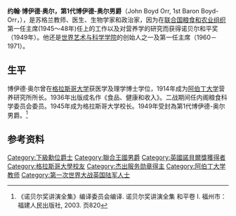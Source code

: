 {{Infobox scientist
|name              = 博伊德-奥尔勋爵{{nobel icon}}
|image             = John Boyd Orr nobel.jpg
|birth_date        = 1880年9月23日
|birth_place       = {{UK}}[[苏格兰|苏格兰]][[东艾尔郡|东艾尔郡]]{{link-en|基尔茅尔斯|Kilmaurs}}
|death_date        = {{death date and age|1971|6|25|1880|9|23|df=y}}
|death_place       = {{UK}}[[苏格兰|苏格兰]][[安格斯|安格斯]]{{link-en|埃德泽尔|Edzell}}
|citizenship       = {{UK}}
|nationality       = {{UK}}
|field             = [[生物学|生物学]] <br />[[医学|医学]] <br/>[[营养学|营养学]]
|work_institutions = [[格拉斯哥大学|格拉斯哥大学]] <br />[[罗伊特研究所|罗伊特研究所]]
|alma_mater        = [[格拉斯哥大学|格拉斯哥大学]]
|doctoral_advisor  = [[E.P._Cathcart|E.P. Cathcart]]
|doctoral_students = 
|known_for         = 战时营养学 <br />[[联合国粮食和农业组织|联合国粮食和农业组织]]
|influences        = [[E.P._Cathcart|E.P. Cathcart]]、[[Diarmid_Noel_Paton|Diarmid Noel Paton]]、[[Samuel_Gemmill|Samuel Gemmill]]
|influenced        =
|prizes            = Bellahouston金奖<br />[[诺贝尔和平奖|诺贝尔和平奖]]
|religion          = 
|footnotes         = 
}}
'''约翰·博伊德·奥尔，第1代博伊德-奥尔男爵'''（John Boyd Orr, 1st Baron Boyd-Orr，{{bd|1880年|9月23日|1971年|6月25日}}），是苏格兰教师、医生、生物学家和政治家，因为在[[联合国粮食和农业组织|联合国粮食和农业组织]]第一任主席(1945～48年)任上的工作以及对营养学的研究而获得诺贝尔和平奖（1949年）。他还是[[世界艺术与科学学院|世界艺术与科学学院]]的创始人之一及第一任主席（1960－1971）。

==生平==
博伊德·奥尔曾在[[格拉斯哥大学|格拉斯哥大学]]获医学及理学博士学位，1914年成为[[阿伯丁大学|阿伯丁大学]]营养研究所所长。1936年出版成名作《食品、健康和收入》。二战期间任内阁粮食科学委员会委员。1945年成为格拉斯哥大学校长。1949年受封為第1代博伊德-奥尔男爵。<ref>《诺贝尔奖讲演全集》编译委员会编译. 诺贝尔奖讲演全集 和平卷 I. 福州市：福建人民出版社, 2003. 页820</ref>

==参考资料==
{{reflist}}

{{诺贝尔和平奖获得者 (1926年-1950年)}}
{{Authority control}}
{{DEFAULTSORT:Boyd Orr, John}}

[[Category:下級勳位爵士|Category:下級勳位爵士]]
[[Category:聯合王國男爵|Category:聯合王國男爵]]
[[Category:英國諾貝爾獎獲得者|Category:英國諾貝爾獎獲得者]]
[[Category:格拉斯哥大學校友|Category:格拉斯哥大學校友]]
[[Category:杰出服务勋章得主|Category:杰出服务勋章得主]]
[[Category:阿伯丁大学教师|Category:阿伯丁大学教师]]
[[Category:第一次世界大战英国陆军人士|Category:第一次世界大战英国陆军人士]]